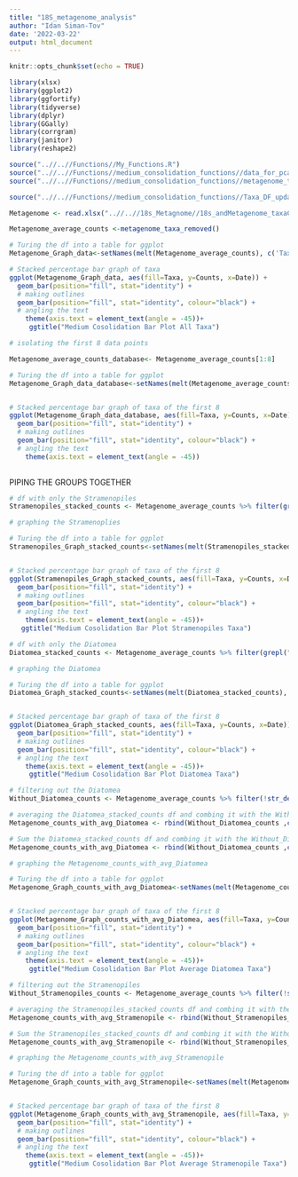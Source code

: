 ```yaml
---
title: "18S_metagenome_analysis"
author: "Idan Siman-Tov"
date: '2022-03-22'
output: html_document
---
```


```r
knitr::opts_chunk$set(echo = TRUE)
```

```r
library(xlsx)
library(ggplot2)
library(ggfortify)
library(tidyverse)
library(dplyr)
library(GGally)
library(corrgram)
library(janitor)
library(reshape2)
```

```r
source("..//..//Functions//My_Functions.R")
source("..//..//Functions//medium_consolidation_functions//data_for_pca_formating_updatedSept2022_no_percentage_medium_consolidation.R")
source("..//..//Functions//medium_consolidation_functions//metagenome_taxa_removed_updatedSept2022_no_percentage_medium_consolidation.R")

source("..//..//Functions//medium_consolidation_functions//Taxa_DF_updatedSept2022_no_percentage_medium_consolidation.R")
```


```r
Metagenome <- read.xlsx("..//..//18s_Metagnome//18s_andMetagenome_taxaCounts_updatedSept2022_no_percentage.xlsx", sheetIndex=4, header= FALSE)
```




```r
Metagenome_average_counts <-metagenome_taxa_removed()
```




```r
# Turing the df into a table for ggplot
Metagenome_Graph_data<-setNames(melt(Metagenome_average_counts), c('Taxa', 'Date', 'Counts'))
```

```r
# Stacked percentage bar graph of taxa
ggplot(Metagenome_Graph_data, aes(fill=Taxa, y=Counts, x=Date)) + 
  geom_bar(position="fill", stat="identity") +
  # making outlines
  geom_bar(position="fill", stat="identity", colour="black") +  
  # angling the text 
    theme(axis.text = element_text(angle = -45))+
     ggtitle("Medium Cosolidation Bar Plot All Taxa")

```


```r
# isolating the first 8 data points

Metagenome_average_counts_database<- Metagenome_average_counts[1:8]

# Turing the df into a table for ggplot
Metagenome_Graph_data_database<-setNames(melt(Metagenome_average_counts_database), c('Taxa', 'Date', 'Counts'))


# Stacked percentage bar graph of taxa of the first 8
ggplot(Metagenome_Graph_data_database, aes(fill=Taxa, y=Counts, x=Date)) + 
  geom_bar(position="fill", stat="identity") +
  # making outlines
  geom_bar(position="fill", stat="identity", colour="black") +  
  # angling the text 
    theme(axis.text = element_text(angle = -45))
  
```





PIPING THE GROUPS TOGETHER



```r
# df with only the Stramenopiles
Stramenopiles_stacked_counts <- Metagenome_average_counts %>% filter(grepl("Stramenopiles", Taxa))
```


```r
# graphing the Stramenoplies

# Turing the df into a table for ggplot
Stramenopiles_Graph_stacked_counts<-setNames(melt(Stramenopiles_stacked_counts), c('Taxa', 'Date', 'Counts'))


# Stacked percentage bar graph of taxa of the first 8
ggplot(Stramenopiles_Graph_stacked_counts, aes(fill=Taxa, y=Counts, x=Date)) + 
  geom_bar(position="fill", stat="identity") +
  # making outlines
  geom_bar(position="fill", stat="identity", colour="black") +  
  # angling the text 
    theme(axis.text = element_text(angle = -45))+
   ggtitle("Medium Cosolidation Bar Plot Stramenopiles Taxa")
```


```r
# df with only the Diatomea
Diatomea_stacked_counts <- Metagenome_average_counts %>% filter(grepl("Diatomea", Taxa))
```


```r
# graphing the Diatomea

# Turing the df into a table for ggplot
Diatomea_Graph_stacked_counts<-setNames(melt(Diatomea_stacked_counts), c('Taxa', 'Date', 'Counts'))


# Stacked percentage bar graph of taxa of the first 8
ggplot(Diatomea_Graph_stacked_counts, aes(fill=Taxa, y=Counts, x=Date)) + 
  geom_bar(position="fill", stat="identity") +
  # making outlines
  geom_bar(position="fill", stat="identity", colour="black") +  
  # angling the text 
    theme(axis.text = element_text(angle = -45))+
     ggtitle("Medium Cosolidation Bar Plot Diatomea Taxa")

```




```r
# filtering out the Diatomea
Without_Diatomea_counts <- Metagenome_average_counts %>% filter(!str_detect(Taxa, "Diatomea"))
```



```r
# averaging the Diatomea_stacked_counts df and combing it with the Without_Diatomea_counts data frame to create a Metagenome_counts_with_avg_Diatomea for stacked plot
Metagenome_counts_with_avg_Diatomea <- rbind(Without_Diatomea_counts ,cbind(data.frame(Taxa= "Diatomea"), Diatomea_stacked_counts %>% summarise_if(is.numeric, mean)))
```


```r
# Sum the Diatomea_stacked_counts df and combing it with the Without_Diatomea_counts data frame to create a Metagenome_counts_with_avg_Diatomea for stacked plot
Metagenome_counts_with_avg_Diatomea <- rbind(Without_Diatomea_counts ,cbind(data.frame(Taxa= "Diatomea"), Diatomea_stacked_counts %>% summarise_if(is.numeric, sum)))
```


```r
# graphing the Metagenome_counts_with_avg_Diatomea

# Turing the df into a table for ggplot
Metagenome_Graph_counts_with_avg_Diatomea<-setNames(melt(Metagenome_counts_with_avg_Diatomea), c('Taxa', 'Date', 'Counts'))


# Stacked percentage bar graph of taxa of the first 8
ggplot(Metagenome_Graph_counts_with_avg_Diatomea, aes(fill=Taxa, y=Counts, x=Date)) + 
  geom_bar(position="fill", stat="identity") +
  # making outlines
  geom_bar(position="fill", stat="identity", colour="black") +  
  # angling the text 
    theme(axis.text = element_text(angle = -45))+
     ggtitle("Medium Cosolidation Bar Plot Average Diatomea Taxa")

```





```r
# filtering out the Stramenopiles
Without_Stramenopiles_counts <- Metagenome_average_counts %>% filter(!str_detect(Taxa, "Stramenopiles"))
```




```r
# averaging the Stramenopiles_stacked_counts df and combing it with the Without_Stramenopiles_counts data frame to create a Metagenome_counts_with_avg_Stramenopile for stacked plot
Metagenome_counts_with_avg_Stramenopile <- rbind(Without_Stramenopiles_counts ,cbind(data.frame(Taxa= "Stramenopiles"), Stramenopiles_stacked_counts %>% summarise_if(is.numeric, mean)))
```



```r
# Sum the Stramenopiles_stacked_counts df and combing it with the Without_Stramenopiles_counts data frame to create a Metagenome_counts_with_avg_Stramenopile for stacked plot
Metagenome_counts_with_avg_Stramenopile <- rbind(Without_Stramenopiles_counts ,cbind(data.frame(Taxa= "Stramenopiles"), Stramenopiles_stacked_counts %>% summarise_if(is.numeric, sum)))
```





```r
# graphing the Metagenome_counts_with_avg_Stramenopile

# Turing the df into a table for ggplot
Metagenome_Graph_counts_with_avg_Stramenopile<-setNames(melt(Metagenome_counts_with_avg_Stramenopile), c('Taxa', 'Date', 'Counts'))


# Stacked percentage bar graph of taxa of the first 8
ggplot(Metagenome_Graph_counts_with_avg_Stramenopile, aes(fill=Taxa, y=Counts, x=Date)) + 
  geom_bar(position="fill", stat="identity") +
  # making outlines
  geom_bar(position="fill", stat="identity", colour="black") +  
  # angling the text 
    theme(axis.text = element_text(angle = -45))+
     ggtitle("Medium Cosolidation Bar Plot Average Stramenopile Taxa")

```





























